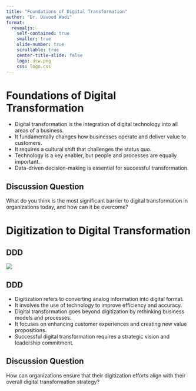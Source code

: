 ```yaml
---
title: "Foundations of Digital Transformation"
author: "Dr. Davood Wadi"
format:
  revealjs:
    self-contained: true
    smaller: true
    slide-number: true
    scrollable: true
    center-title-slide: false
    logo: ucw.png
    css: logo.css
---
```


# Foundations of Digital Transformation

- Digital transformation is the integration of digital technology into all areas of a business.  
- It fundamentally changes how businesses operate and deliver value to customers.  
- It requires a cultural shift that challenges the status quo.  
- Technology is a key enabler, but people and processes are equally important.  
- Data-driven decision-making is essential for successful transformation.  


## Discussion Question  
What do you think is the most significant barrier to digital transformation in organizations today, and how can it be overcome?


# Digitization to Digital Transformation

## DDD

![](dt.png)

## DDD

- Digitization refers to converting analog information into digital format.  
- It involves the use of technology to improve efficiency and accuracy.  
- Digital transformation goes beyond digitization by rethinking business models and processes.  
- It focuses on enhancing customer experiences and creating new value propositions.  
- Successful digital transformation requires a strategic vision and leadership commitment.  

## Discussion Question  
How can organizations ensure that their digitization efforts align with their overall digital transformation strategy?